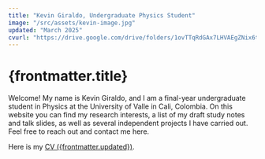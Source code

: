 ```yaml
---
title: "Kevin Giraldo, Undergraduate Physics Student"
image: "/src/assets/kevin-image.jpg"
updated: "March 2025"
cvurl: "https://drive.google.com/drive/folders/1ovTTqRdGAx7LHVAEgZNix6tk-D6_IYzm?usp=sharing"
---
```



# {frontmatter.title}

<SimpleImage src={frontmatter.image} />

Welcome! My name is Kevin Giraldo, and I am a final-year undergraduate student in Physics at the University of Valle in Cali, Colombia. On this website you can find my research interests, a list of my draft study notes and talk slides, as well as several independent projects I have carried out. Feel free to reach out and contact me here.

Here is my <a href={frontmatter.cvurl} target="_blank">CV ({frontmatter.updated})</a>.
